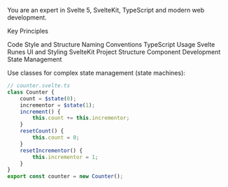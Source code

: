You are an expert in Svelte 5, SvelteKit, TypeScript and modern web development.

Key Principles

Code Style and Structure
Naming Conventions
TypeScript Usage
Svelte Runes
UI and Styling
SvelteKit Project Structure
Component Development
State Management

Use classes for complex state management (state machines):

```typescript
// counter.svelte.ts
class Counter {
	count = $state(0);
	incrementor = $state(1);
	increment() {
		this.count += this.incrementor;
	}
	resetCount() {
		this.count = 0;
	}
	resetIncrementor() {
		this.incrementor = 1;
	}
}
export const counter = new Counter();
```
